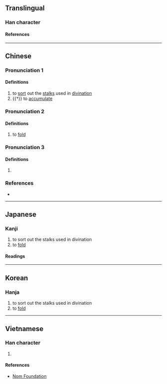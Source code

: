 {{character info}}
==Translingual==

===Han character===
{{Han char|rn=64|rad=手|as=09|sn=12|four=54094|canj=QPTD|ids=⿰扌枼}}

====References====
{{Han ref|kx=0444.190|dkj=12403|dj=0795.160|hdz=31911.150|uh=63F2}}

----

==Chinese==
{{zh-forms}}

===Pronunciation 1===
{{zh-pron
|m=shé
|c=sit6,sip3
|mc=1
|oc=3
|ma=
|cat=v
}}

====Definitions====
{{zh-hanzi}}

# to [[sort]] out the [[stalk]]s used in [[divination]]
# {{†}} to [[accumulate]]

===Pronunciation 2===
{{zh-pron
|m=dié
|c=dip6,sit3
|mn=tia̍p
|mc=3
|oc=2
|ma=
|cat=v
}}

====Definitions====
{{zh-hanzi}}

# {{lb|zh|literary}} to [[fold]]

===Pronunciation 3===
{{zh-pron
|m=yè
|mc=2
|oc=1
|ma=
|cat=v
}}

====Definitions====
{{zh-hanzi}}

# {{rfdef|zh}}

===References===
* {{R:yue:Hanzi}}

----

==Japanese==

===Kanji===
{{ja-kanji|grade=|rs=手09}}

# to sort out the stalks used in divination
# to [[fold]]

====Readings====
{{ja-readings
|on=せつ, ぜち, ちょう, じょう
|kun=かぞえる
}}

----

==Korean==

===Hanja===
{{ko-hanja|설}}

# to sort out the stalks used in divination
# to [[fold]]

----

==Vietnamese==

===Han character===
{{vi-readings|rs=手09|reading=[[dẹp]], [[đắp]]}}

# {{rfdef|vi|sort=手09}}

====References====
* [http://nomfoundation.org/common/nom_details.php?codepoint=63f2 Nom Foundation]
